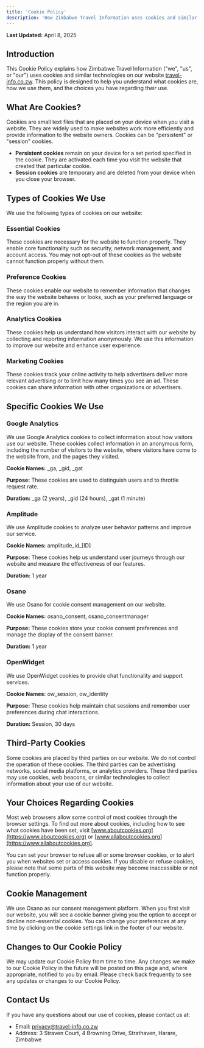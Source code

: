 ```yaml
---
title: 'Cookie Policy'
description: 'How Zimbabwe Travel Information uses cookies and similar technologies'
---
```

**Last Updated:** April 8, 2025

## Introduction

This Cookie Policy explains how Zimbabwe Travel Information ("we", "us", or "our") uses cookies and similar technologies on our website [travel-info.co.zw](https://travel-info.co.zw). This policy is designed to help you understand what cookies are, how we use them, and the choices you have regarding their use.

## What Are Cookies?

Cookies are small text files that are placed on your device when you visit a website. They are widely used to make websites work more efficiently and provide information to the website owners. Cookies can be "persistent" or "session" cookies.

- **Persistent cookies** remain on your device for a set period specified in the cookie. They are activated each time you visit the website that created that particular cookie.
- **Session cookies** are temporary and are deleted from your device when you close your browser.

## Types of Cookies We Use

We use the following types of cookies on our website:

### Essential Cookies

These cookies are necessary for the website to function properly. They enable core functionality such as security, network management, and account access. You may not opt-out of these cookies as the website cannot function properly without them.

### Preference Cookies

These cookies enable our website to remember information that changes the way the website behaves or looks, such as your preferred language or the region you are in.

### Analytics Cookies

These cookies help us understand how visitors interact with our website by collecting and reporting information anonymously. We use this information to improve our website and enhance user experience.

### Marketing Cookies

These cookies track your online activity to help advertisers deliver more relevant advertising or to limit how many times you see an ad. These cookies can share information with other organizations or advertisers.

## Specific Cookies We Use

### Google Analytics

We use Google Analytics cookies to collect information about how visitors use our website. These cookies collect information in an anonymous form, including the number of visitors to the website, where visitors have come to the website from, and the pages they visited.

**Cookie Names:** _ga, _gid, _gat

**Purpose:** These cookies are used to distinguish users and to throttle request rate.

**Duration:** _ga (2 years), _gid (24 hours), _gat (1 minute)

### Amplitude

We use Amplitude cookies to analyze user behavior patterns and improve our service.

**Cookie Names:** amplitude_id_[ID]

**Purpose:** These cookies help us understand user journeys through our website and measure the effectiveness of our features.

**Duration:** 1 year

### Osano

We use Osano for cookie consent management on our website.

**Cookie Names:** osano_consent, osano_consentmanager

**Purpose:** These cookies store your cookie consent preferences and manage the display of the consent banner.

**Duration:** 1 year

### OpenWidget

We use OpenWidget cookies to provide chat functionality and support services.

**Cookie Names:** ow_session, ow_identity

**Purpose:** These cookies help maintain chat sessions and remember user preferences during chat interactions.

**Duration:** Session, 30 days

## Third-Party Cookies

Some cookies are placed by third parties on our website. We do not control the operation of these cookies. The third parties can be advertising networks, social media platforms, or analytics providers. These third parties may use cookies, web beacons, or similar technologies to collect information about your use of our website.

## Your Choices Regarding Cookies

Most web browsers allow some control of most cookies through the browser settings. To find out more about cookies, including how to see what cookies have been set, visit [www.aboutcookies.org](https://www.aboutcookies.org) or [www.allaboutcookies.org](https://www.allaboutcookies.org).

You can set your browser to refuse all or some browser cookies, or to alert you when websites set or access cookies. If you disable or refuse cookies, please note that some parts of this website may become inaccessible or not function properly.

## Cookie Management

We use Osano as our consent management platform. When you first visit our website, you will see a cookie banner giving you the option to accept or decline non-essential cookies. You can change your preferences at any time by clicking on the cookie settings link in the footer of our website.

## Changes to Our Cookie Policy

We may update our Cookie Policy from time to time. Any changes we make to our Cookie Policy in the future will be posted on this page and, where appropriate, notified to you by email. Please check back frequently to see any updates or changes to our Cookie Policy.

## Contact Us

If you have any questions about our use of cookies, please contact us at:

- Email: [privacy@travel-info.co.zw](mailto:privacy@travel-info.co.zw)
- Address: 3 Straven Court, 4 Browning Drive, Strathaven, Harare, Zimbabwe